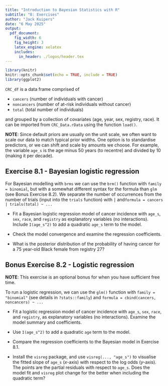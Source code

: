 ---
title: "Introduction to Bayesian Statistics with R"
subtitle: "8: Exercises"
author: "Jack Kuipers"
date: "6 May 2025"
output:
  pdf_document:
    fig_width: 6
    fig_height: 3
    latex_engine: xelatex
    includes:
      in_header: ./logos/header.tex
---

```{r setup, include=FALSE}
library(knitr)
knitr::opts_chunk$set(echo = TRUE, include = TRUE)
library(ggplot2)
```

`CRC_df` is a data frame comprised of

* `cancers` (number of individuals with cancer)
* `noncancers` (number of at-risk individuals without cancer) 
* `total` (total number of individuals) 

and grouped by a collection of covariates (age, year, sex, registry, race). It can be imported from `CRC_Data.rData` using the function `load()`.

**NOTE**: Since default priors are usually on the unit scale, we often want to scale our data to match typical prior widths. One option is to standardise predictors, or we can shift and scale by amounts we choose. For example, the variable `age_s` is the age minus 50 years (to recentre) and divided by 10 (making it per decade). 

## Exercise 8.1 - Bayesian logistic regression

For Bayesian modelling with `brms` we can use the `brm()` function with `family = binomial`, but with a somewhat different syntax for the formula than `glm` (see Bonus Exercise 8.2). We separate the number of occurrences from the number of trials (input into the `trials` function) with $\mid$ and\newline`formula = cancers | trials(total) ~ ...` 

* Fit a Bayesian logistic regression model of cancer incidence with `age_s`, `sex`, `race`, and `registry` as explanatory variables (no interactions). Include `I(age_s^2)` to add a quadratic `age_s` term to the model.

* Check the model convergence and examine the regression coefficients.

* What is the posterior distribution of the probability of having cancer for a 75 year-old Black female from registry 27? 


## Bonus Exercise 8.2 - Logistic regression

**NOTE**: This exercise is an optional bonus for when you have sufficient free time.

To run a logistic regression, we can use the `glm()` function with `family = "binomial"` (see details in `?stats::family`) and `formula = cbind(cancers, noncancers) ~ ...`

* Fit a logistic regression model of cancer incidence with `age_s`, `sex`, `race`, and `registry`, as explanatory variables (no interactions). Examine the model summary and coefficients.

* Use `I(age_s^2)` to add a quadratic `age` term to the model.

* Compare the regression coefficients to the Bayesian model in Exercise 8.1.

* Install the `visreg` package, and use `visreg(..., "age_s")` to visualise the fitted slope of `age_s` ($x$-axis) with respect to the log odds ($y$-axis). The points are the partial residuals with respect to `age_s`. Does the model fit and `visreg` plot change for the better when including the quadratic term?
